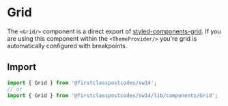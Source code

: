 
<Meta title="Components/Grid" component={Grid} />

# Grid

The `<Grid/>` component is a direct export of [styled-components-grid](https://github.com/jameslnewell/styled-components-grid). If you are using this component within the `<ThemeProvider/>` you're grid is automatically configured with breakpoints.

## Import

```js
import { Grid } from '@firstclasspostcodes/sw14';
// or
import { Grid } from '@firstclasspostcodes/sw14/lib/components/Grid';
```

<Preview>
  <Story name="Grid">
    <Grid>
      <Grid.Unit as={Pane} background="black" spacing={{ p: 1 }} grow={true}>
      </Grid.Unit>
      <Grid.Unit as={Pane} background="brand" spacing={{ p: 1 }} shrink={{ xs: true }}>
      </Grid.Unit>
    </Grid>
  </Story>
</Preview>
